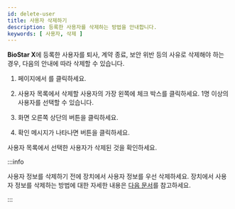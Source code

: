 ```yaml
---
id: delete-user
title: 사용자 삭제하기
description: 등록한 사용자를 삭제하는 방법을 안내합니다.
keywords: [ 사용자, 삭제 ]
---
```


**BioStar X**에 등록한 사용자를 퇴사, 계약 종료, 보안 위반 등의 사유로 삭제해야 하는 경우, 다음의 안내에 따라 삭제할 수 있습니다.

1. <Cmd sid='shell.header.launcher' /> 페이지에서 <Cmd sid='shell.header.user' />를 클릭하세요.

1. 사용자 목록에서 삭제할 사용자의 가장 왼쪽에 체크 박스를 클릭하세요. 1명 이상의 사용자를 선택할 수 있습니다.

1. 화면 오른쪽 상단의 <Cmd sid='common.delete' /> 버튼을 클릭하세요.

1. 확인 메시지가 나타나면 <Cmd sid='common.acknowledge' /> 버튼을 클릭하세요.

사용자 목록에서 선택한 사용자가 삭제된 것을 확인하세요.

:::info

사용자 정보를 삭제하기 전에 장치에서 사용자 정보를 우선 삭제하세요. 장치에서 사용자 정보를 삭제하는 방법에 대한 자세한 내용은 [다음 문서](delete-user-info-from-device)를 참고하세요.

:::